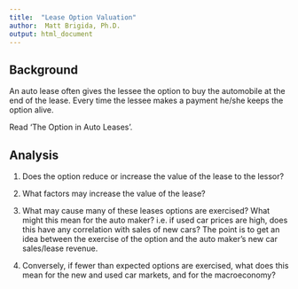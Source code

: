 ```yaml
---
title:  "Lease Option Valuation"
author:  Matt Brigida, Ph.D.
output: html_document
---
```


## Background

An auto lease often gives the lessee the option to buy the automobile at the end of the lease.  Every time the lessee makes a payment he/she keeps the option alive.

Read 'The Option in Auto Leases'.

## Analysis

#.  Does the option reduce or increase the value of the lease to the lessor?

#.  What factors may increase the value of the lease?

#.  What may cause many of these leases options are exercised?  What might this mean for the auto maker?  i.e. if used car prices are high, does this have any correlation with sales of new cars?  The point is to get an idea between the exercise of the option and the auto maker's new car sales/lease revenue.

#.  Conversely, if fewer than expected options are exercised, what does this mean for the new and used car markets, and for the macroeconomy?


